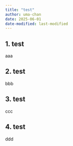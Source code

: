 ```yaml
---
title: "test"
author: uma-chan
date: 2025-06-01
date-modified: last-modified
---
```


## 1. test

aaa

## 2. test

bbb

## 3. test

ccc

## 4. test

ddd

